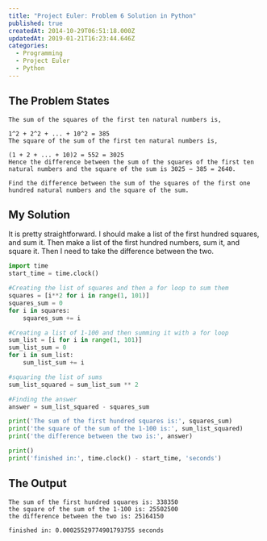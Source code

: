 ```yaml
---
title: "Project Euler: Problem 6 Solution in Python"
published: true
createdAt: 2014-10-29T06:51:18.000Z
updatedAt: 2019-01-21T16:23:44.646Z
categories:
  - Programming
  - Project Euler
  - Python
---
```


## The Problem States

```text
The sum of the squares of the first ten natural numbers is,

1^2 + 2^2 + ... + 10^2 = 385
The square of the sum of the first ten natural numbers is,

(1 + 2 + ... + 10)2 = 552 = 3025
Hence the difference between the sum of the squares of the first ten natural numbers and the square of the sum is 3025 − 385 = 2640.

Find the difference between the sum of the squares of the first one hundred natural numbers and the square of the sum.
```

## My Solution

It is pretty straightforward. I should make a list of the first hundred squares, and sum it. Then make a list of the
first hundred numbers, sum it, and square it. Then I need to take the difference between the two.

```python
import time
start_time = time.clock()

#Creating the list of squares and then a for loop to sum them
squares = [i**2 for i in range(1, 101)]
squares_sum = 0
for i in squares:
    squares_sum += i

#Creating a list of 1-100 and then summing it with a for loop
sum_list = [i for i in range(1, 101)]
sum_list_sum = 0
for i in sum_list:
    sum_list_sum += i

#squaring the list of sums
sum_list_squared = sum_list_sum ** 2

#Finding the answer
answer = sum_list_squared - squares_sum

print('The sum of the first hundred squares is:', squares_sum)
print('the square of the sum of the 1-100 is:', sum_list_squared)
print('the difference between the two is:', answer)

print()
print('finished in:', time.clock() - start_time, 'seconds')
```

## The Output

```text
The sum of the first hundred squares is: 338350
the square of the sum of the 1-100 is: 25502500
the difference between the two is: 25164150

finished in: 0.00025529774901793755 seconds
```
